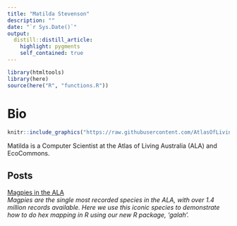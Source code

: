 ```yaml
---
title: "Matilda Stevenson"
description: ""
date: "`r Sys.Date()`"
output: 
  distill::distill_article:
    highlight: pygments
    self_contained: true
---
```

```r
library(htmltools)
library(here)
source(here("R", "functions.R"))
```
# Bio
:::float-image
```r
knitr::include_graphics("https://raw.githubusercontent.com/AtlasOfLivingAustralia/SDS_website/main/images/people/matilda.jpg")
```
Matilda is a Computer Scientist at the Atlas of Living Australia (ALA) and EcoCommons.
:::
<h2>Posts</h2>

<a href='/Users/wes186/Documents/Work/Development/AtlasOfLivingAustralia/website_SDS/SDS_website/_site/posts/2021-04_magpies/index.html'>Magpies in the ALA</a><br><em>Magpies are the single most recorded species in the ALA, with over 1.4 million records available. Here we use this iconic species to demonstrate how to do hex mapping in R using our new R package, 'galah'.</em><br><br>
